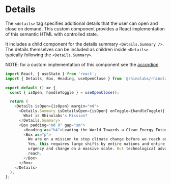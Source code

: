 
<Meta title="Components/Details/Codesandbox" />

# Details

The `<details>` tag specifies additional details that the user can open and close on demand. This custom component
provides a React implementation of this semantic HTML with controlled state.

It includes a child component for the details summary `<Details.Summary />`. The details themselves can be included as children
inside `<Details>` typically following the `<Details.Summary>`.

NOTE: for a custom implementation of this component see the [accordion](/?path=/story/components-accordion-overview--default-story)

```js codesandbox=rhinolabs-components
import React, { useState } from 'react';
import { Details, Box, Heading, useOpenClose } from '@rhinolabs/rhinolabs-components';

export default () => {
  const { isOpen, handleToggle } = useOpenClose();

  return (
    <Details isOpen={isOpen} margin="md">
      <Details.Summary isDetailsOpen={isOpen} onToggle={handleToggle)} display="inline">
        What is Rhinolabs's Mission?
      </Details.Summary>
      <Box padding="md 0" gap="sm">
        <Heading as="h4">Leading the World Towards a Clean Energy Future</Heading>
        <Box as="p">
          We are on a mission to stop climate change before we reach an irreversible tipping point.
          Yes, this requires large shifts by entire nations and entire populations. It requires
          urgency and change on a massive scale. But technological advancements have put it within
          reach.
        </Box>
      </Box>
    </Details>
  );
};
```
